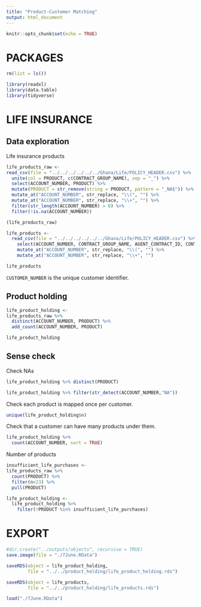 ```yaml
---
title: "Product-Customer Matching"
output: html_document
---
```


```r
knitr::opts_chunk$set(echo = TRUE)
```


# PACKAGES

```r
rm(list = ls())

library(readxl)
library(data.table)
library(tidyverse)
```

# LIFE INSURANCE

## Data exploration

Life insurance products

```r
life_products_raw <-
read_csv(file = "../../../../../../Ghana/Life/POLICY_HEADER.csv") %>% 
  unite(col = PRODUCT, c(CONTRACT_GROUP_NAME), sep = "_") %>% 
  select(ACCOUNT_NUMBER, PRODUCT) %>% 
  mutate(PRODUCT = str_remove(string = PRODUCT, pattern = "_NA$")) %>%
  mutate_at("ACCOUNT_NUMBER", str_replace, "\\(", "") %>%
  mutate_at("ACCOUNT_NUMBER", str_replace, "\\+", "") %>%
  filter(str_length(ACCOUNT_NUMBER) > 0) %>%
  filter(!is.na(ACCOUNT_NUMBER))

(life_products_raw)
```


```r
life_products <- 
  read_csv(file = "../../../../../../Ghana/Life/POLICY_HEADER.csv") %>% 
    select(ACCOUNT_NUMBER, CONTRACT_GROUP_NAME, AGENT_CONTRACT_ID, CONTRACT_ID) %>%
    mutate_at("ACCOUNT_NUMBER", str_replace, "\\(", "") %>%
    mutate_at("ACCOUNT_NUMBER", str_replace, "\\+", "")

life_products
```


`CUSTOMER_NUMBER` is the unique customer identifier.

## Product holding

```r
life_product_holding <-
life_products_raw %>% 
  distinct(ACCOUNT_NUMBER, PRODUCT) %>% 
  add_count(ACCOUNT_NUMBER, PRODUCT)

life_product_holding
```
## Sense check

Check NAs

```r
life_product_holding %>% distinct(PRODUCT)

life_product_holding %>% filter(str_detect(ACCOUNT_NUMBER,"NA"))
```


Check each product is mapped once per customer.

```r
unique(life_product_holding$n)
```
Check that a customer can have many products under them.

```r
life_product_holding %>% 
  count(ACCOUNT_NUMBER, sort = TRUE)
```

Number of products

```r
insufficient_life_purchases <-
life_products_raw %>% 
  count(PRODUCT) %>% 
  filter(n<23) %>% 
  pull(PRODUCT)

life_product_holding <- 
  life_product_holding %>% 
    filter(!PRODUCT %in% insufficient_life_purchases)
```



# EXPORT

```r
#dir.create("../outputs/objects", recursive = TRUE)
save.image(file = "./7June.RData")

saveRDS(object = life_product_holding, 
        file = "../../product_holding/life_product_holding.rds")

saveRDS(object = life_products,
        file = "../../product_holding/life_products.rds")

load("./7June.RData")
```









